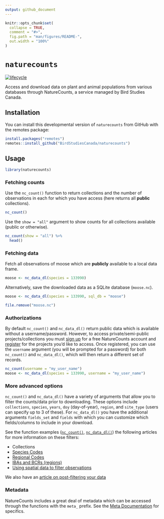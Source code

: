 ```yaml
---
output: github_document
---
```


<!-- README.md is generated from README.Rmd. Please edit that file -->

```r
knitr::opts_chunk$set(
  collapse = TRUE,
  comment = "#>",
  fig.path = "man/figures/README-",
  out.width = "100%"
)
```
# `naturecounts`

[![lifecycle](https://img.shields.io/badge/lifecycle-experimental-orange.svg)](https://www.tidyverse.org/lifecycle/#experimental)

Access and download data on plant and animal populations from various databases through NatureCounts, a service managed by Bird Studies Canada.

## Installation

You can install this developmental version of `naturecounts` from GitHub with the remotes package:

```r
install.packages("remotes")
remotes::install_github("BirdStudiesCanada/naturecounts")
```

## Usage

```r
library(naturecounts)
```

### Fetching counts

Use the `nc_count()` function to return collections and the number of observations in each for which you have access (here returns all **public** collections).

```r
nc_count()
```

Use the `show = "all"` argument to show counts for all collections available (public or otherwise).

```r
nc_count(show = "all") %>%
  head()
```

### Fetching data

Fetch all observations of moose which are **publicly** available to a local data frame.
```r
moose <- nc_data_dl(species = 133990)
```

Alternatively, save the downloaded data as a SQLite database (`moose.nc`).
```r
moose <- nc_data_dl(species = 133990, sql_db = "moose")
```

```r
file.remove("moose.nc")
```

### Authorizations

By default `nc_count()` and `nc_data_dl()` return public data which is available without a username/password. However, to access private/semi-public projects/collections you must [sign up](https://www.birdscanada.org/birdmon/default/profile.jsp) for a free NatureCounts account and [register](https://www.birdscanada.org/birdmon/default/projects.jsp) for the projects you'd like to access. Once registered, you can use the `username` argument (you will be prompted for a password) for both `nc_count()` and `nc_data_dl()`, which will then return a different set of records.

```r
nc_count(username = "my_user_name")
moose <- nc_data_dl(species = 133990, username = "my_user_name")
```

### More advanced options

`nc_count()` and `nc_data_dl()` have a variety of arguments that allow you to filter the counts/data prior to downloading. These options include `collections`, `species`, `years`, `doy` (day-of-year), `region`, and `site_type` (users can specify up to 3 of these). For `nc_data_dl()` you have the additional arguments `fields_set` and `fields` with which you can customize which fields/columns to include in your download.

See the function examples ([`nc_count()`](https://birdstudiescanada.github.io/naturecounts/reference/nc_count.html), [`nc_data_dl()`](https://birdstudiescanada.github.io/naturecounts/reference/nc_data_dl.html)) the following articles for more information on these filters:

- Collections
- [Species Codes](https://birdstudiescanada.github.io/naturecounts/articles/species-codes.html)
- [Regional Codes](https://birdstudiescanada.github.io/naturecounts/articles/region-codes.html)
- [IBAs and BCRs (regions)](https://birdstudiescanada.github.io/naturecounts/articles/region-areas.html)
- [Using spatial data to filter observations](https://birdstudiescanada.github.io/naturecounts/articles/region-spatial.html)

We also have an [article on post-filtering your data](https://birdstudiescanada.github.io/naturecounts/articles/filtering-data.html)

### Metadata

NatureCounts includes a great deal of metadata which can be accessed through the functions with the `meta_` prefix. See the [Meta Documentation](https://birdstudiescanada.github.io/naturecounts/reference/meta.html) for specifics.
